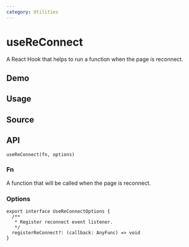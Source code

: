```yaml
---
category: Utilities
---
```


# useReConnect


<HooksType category="Utilities" lowLevel />

<Since version="v1.4.0" />

A React Hook that helps to run a function when the page is reconnect.

## Demo


<App />

## Usage



## Source


<Source />

## API

```tsx
useReConnect(fn, options)
```

### Fn

A function that will be called when the page is reconnect.

### Options

```tsx
export interface UseReConnectOptions {
  /**
   * Register reconnect event listener.
   */
  registerReConnect?: (callback: AnyFunc) => void
}
```
